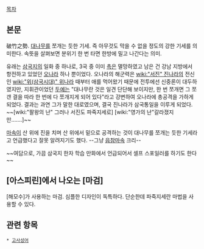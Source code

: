 [[목차]]

== 본문 ==
破竹之勢. [[대나무]]를 쪼개는 듯한 기세. 즉 아무것도 막을 수 없을 정도의 강한 기세를 의미한다. 속뜻을 살펴보면 분위기 한 번 타면 한방에 밀고 나간다는 의미.

유래는 [[삼국지]]의 일화 중 하나로, 3국 중 이미 [[촉]]은 멸망하였고 남은 건 강남 지방에서 항전하고 있었던 [[오나라]] 하나 뿐이었다. 오나라의 해군력은 [[wiki:"서진" 진나라]]의 전신인 [[wiki:"위(삼국시대)" 위나라]] 때부터 애를 먹어왔기 때문에 전투에선 신중론이 대두하였지만, 지휘관이었던 [[두예]]는 "대나무란 것은 일견 단단해 보이지만, 한 번 쪼개면 그 쪼갠 결을 따라 한 번에 다 쪼개지게 되어 있다"라고 강변하여 오나라에 총공격을 가하게 되었다. 결과는 과연 그가 말한 대로였으며, 결국 진나라가 삼국통일을 이루게 되었다. ~~[wiki:"팔왕의 난" 그러나 서진도 파죽지세로] [wiki:"영가의 난"갈라졌지만…….]~~

[[마속]]이 산 위에 진을 치며 산 위에서 밑으로 공격하는 것이 대나무를 쪼개는 듯한 기세라고 언급했다고 잘못 알려지기도 했다. --그냥 [[읍참마속]] 크리--

~~여담으로, 가끔 삼국지 한자 학습 만화에서 언급되어서 셀프 스포일러를 하기도 한다~~

== [아스피린]에서 나오는 [마검] ==
[해모수]가 사용하는 마검. 심플한 디자인이 독특하다. 단순한데 파죽지세란 마법을 사용할 수 있다.

== 관련 항목 ==
 * [[고사성어]]
